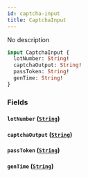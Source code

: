 ```yaml
---
id: captcha-input
title: CaptchaInput
---
```



No description

```graphql
input CaptchaInput {
  lotNumber: String!
  captchaOutput: String!
  passToken: String!
  genTime: String!
}
```


### Fields

#### `lotNumber` ([`String`](../../references/scalars/string))




#### `captchaOutput` ([`String`](../../references/scalars/string))




#### `passToken` ([`String`](../../references/scalars/string))




#### `genTime` ([`String`](../../references/scalars/string))






